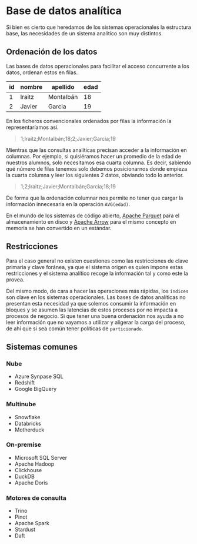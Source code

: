 # Base de datos analítica

Si bien es cierto que heredamos de los sistemas operacionales la estructura base, las necesidades de un sistema analítico son muy distintos.

## Ordenación de los datos

Las bases de datos operacionales para facilitar el acceso concurrente a los datos, ordenan estos en filas.

| id|nombre  | apellido  | edad |
|---|--------|-----------|----|
| 1 | Iraitz | Montalbán | 18 |
| 2 | Javier | Garcia    | 19 |

En los ficheros convencionales ordenados por filas la información la representaríamos así.

> 1;Iraitz;Montalbán;18;2;Javier;Garcia;19

Mientras que las consultas analíticas precisan acceder a la información en columnas. Por ejemplo, si quisiéramos hacer un promedio de la edad de nuestros alumnos, solo necesitamos esa cuarta columna. Es decir, sabiendo qué número de filas tenemos solo debemos posicionarnos donde empieza la cuarta columna y leer los siguientes 2 datos, obviando todo lo anterior.

> 1;2;Iraitz;Javier;Montalbán;Garcia;18;19

De forma que la ordenación columnar nos permite no tener que cargar la información innecesaria en la operación `AVG(edad)`.

En el mundo de los sistemas de código abierto, [Apache Parquet](https://parquet.apache.org/) para el almacenamiento en disco y [Apache Arrow](https://arrow.apache.org/) para el mismo concepto en memoria se han convertido en un estándar.

## Restricciones

Para el caso general no existen cuestiones como las restricciones de clave primaria y clave foránea, ya que el sistema origen es quien impone estas restricciones y el sistema analítico recoge la información tal y como este la provea.

Del mismo modo, de cara a hacer las operaciones más rápidas, los `índices` son clave en los sistemas operacionales. Las bases de datos analíticas no presentan esta necesidad ya que solemos consumir la información en bloques y se asumen las latencias de estos procesos por no impacta  a procesos de negocio. Si que tener una buena ordenación nos ayuda a no leer información que no vayamos a utilizar y aligerar la carga del proceso, de ahí que si sea común tener políticas de `particionado`.

## Sistemas comunes

### Nube

* Azure Synpase SQL
* Redshift
* Google BigQuery

### Multinube

* Snowflake
* Databricks
* Motherduck

### On-premise

* Microsoft SQL Server
* Apache Hadoop
* Clickhouse
* DuckDB
* Apache Doris

### Motores de consulta

* Trino
* Pinot
* Apache Spark
* Stardust
* Daft
